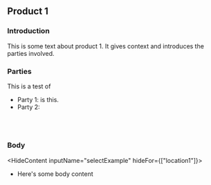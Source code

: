 
<CardSection id="product1TemplateTest">

## Product 1

### Introduction

This is some text about product 1. It gives context and introduces the parties involved.

### Parties

This is a test of

- Party 1: <DynamicTemplateContent inputName="checkboxExample" condition="a_body" /> is this.
- Party 2: <DynamicUserContent inputName="textExample" />

<br />

# <DynamicTemplateContent inputName="checkboxExample" condition="b_header" />

<DynamicUserContent inputName="textExample" emptySize="xxlarge" />

### Body

<HideContent inputName="selectExample" hideFor={["location1"]}>
  - Here's some body content
</HideContent>

</CardSection>
